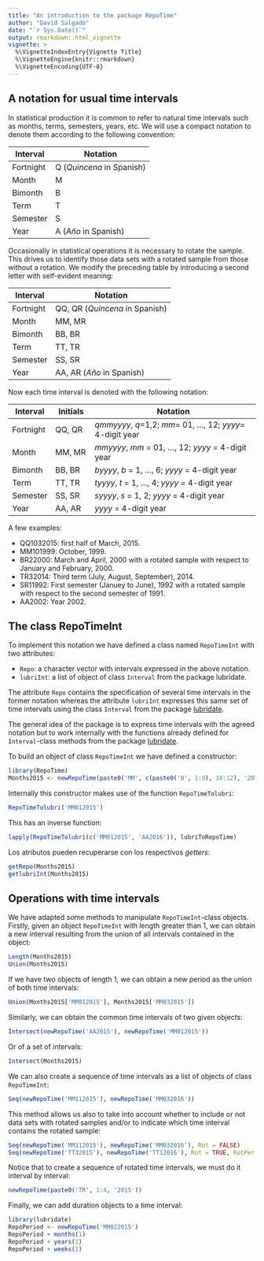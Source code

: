 ```yaml
---
title: "An introduction to the package RepoTime"
author: "David Salgado"
date: "`r Sys.Date()`"
output: rmarkdown::html_vignette
vignette: >
  %\VignetteIndexEntry{Vignette Title}
  %\VignetteEngine{knitr::rmarkdown}
  %\VignetteEncoding{UTF-8}
---
```


## A notation for usual time intervals

In statistical production it is common to refer to natural time intervals such as
months, terms, semesters, years, etc. We will use a compact notation to denote
them according to the following convention:

**Interval** | **Notation**
-----------|--------------------------
Fortnight  | Q (*Quincena* in Spanish)
Month      | M
Bimonth    | B
Term       | T
Semester   | S
Year       | A (*Año* in Spanish)

Occasionally in statistical operations it is necessary to rotate the sample. 
This drives us to identify those data sets with a rotated sample from those 
without a rotation. We modify the preceding table by introducing a second letter
with self-evident meaning:

**Interval** | **Notation**
-------------|-------------------------------
Fortnight    | QQ, QR (*Quincena* in Spanish)
Month        | MM, MR
Bimonth      | BB, BR
Term         | TT, TR
Semester     | SS, SR
Year         | AA, AR (*Año* in Spanish)

Now each time interval is denoted with the following notation:

**Interval** | **Initials** | **Notation**
-------------|--------------|-----------------------------------------------------------
Fortnight    | QQ, QR       | *qmmyyyy*, *q*=1,2; *mm*= 01, ..., 12; *yyyy*= 4-digit year 
Month        | MM, MR       | *mmyyyy*, *mm* = 01, ..., 12; *yyyy* = 4-digit year
Bimonth      | BB, BR       | *byyyy*, *b* = 1, ..., 6; *yyyy* = 4-digit year
Term         | TT, TR       | *tyyyy*, *t* = 1, ..., 4; *yyyy* = 4-digit year
Semester     | SS, SR       | *syyyy*, *s* = 1, 2; *yyyy* = 4-digit year
Year         | AA, AR       | *yyyy* = 4-digit year

A few examples:

* QQ1032015: first half of March, 2015.
* MM101999: October, 1999.
* BR22000: March and April, 2000 with a rotated sample with respect to January and February, 2000.
* TR32014: Third term (July, August, September), 2014.
* SR11992: First semester (Januey to June), 1992 with a rotated sample with respect to the second semester of 1991.
* AA2002: Year 2002.

## The class RepoTimeInt

To implement this notation we have defined a class named `RepoTimeInt` with two attributes:

* `Repo`: a character vector with intervals expressed in the above notation.
* `lubriInt`: a list of object of class `Interval` from the package lubridate.

The attribute `Repo` contains the specification of several time intervals in the former notation whereas the attribute `lubriInt` expresses this same set of time intervals using the class `Interval` from the package [lubridate](https://cran.r-project.org/web/packages/lubridate/index.html).

The general idea of the package is to express time intervals with the agreed notation but to work internally with the functions already defined for `Interval`-class methods from the package [lubridate](https://cran.r-project.org/web/packages/lubridate/index.html). 

To build an object of class `RepoTimeInt` we have defined a constructor:

```r
library(RepoTime)
Months2015 <- newRepoTime(paste0('MM', c(paste0('0', 1:9), 10:12), '2015'))
```

Internally this constructor makes use of the function `RepoTimeTolubri`:

```r
RepoTimeTolubri('MM012015')
```

This has an inverse function:

```r
lapply(RepoTimeTolubri(c('MM012015', 'AA2016')), lubriToRepoTime)
```

Los atributos pueden recuperarse con los respectivos *getters*:

```r
getRepo(Months2015)
getlubriInt(Months2015)
```

## Operations with time intervals

We have adapted some methods to manipulate `RepoTimeInt`-class objects. Firstly, given an object `RepoTimeInt` with length greater than 1, we can obtain a new interval resulting from the union of all intervals contained in the object:

```r
Length(Months2015)
Union(Months2015)
```

If we have two objects of length 1, we can obtain a new period as the union of both time intervals:

```r
Union(Months2015['MM012015'], Months2015['MM032015'])
```

Similarly, we can obtain the common time intervals of two given objects:

```r
Intersect(newRepoTime('AA2015'), newRepoTime('MM012015'))
```

Or of a set of intervals:

```r
Intersect(Months2015)
```

We can also create a sequence of time intervals as a list of objects of class `RepoTimeInt`:

```r
Seq(newRepoTime('MM112015'), newRepoTime('MM032016'))
```

This method allows us also to take into account whether to include or not data sets with rotated samples and/or to indicate which time interval contains the rotated sample:

```r
Seq(newRepoTime('MM112015'), newRepoTime('MM032016'), Rot = FALSE)
Seq(newRepoTime('TT32015'), newRepoTime('TT12016'), Rot = TRUE, RotPer = '4')
```

Notice that to create a sequence of rotated time intervals, we must do it interval by interval:

```r
newRepoTime(paste0('TR', 1:4, '2015'))
```

Finally, we can add duration objects to a time interval:

```r
library(lubridate)
RepoPeriod <- newRepoTime('MM022015')
RepoPeriod + months(1)
RepoPeriod + years(1)
RepoPeriod + weeks(1)
```
